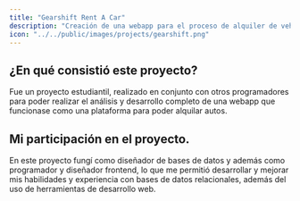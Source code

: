 ```yaml
---
title: "Gearshift Rent A Car"
description: "Creación de una webapp para el proceso de alquiler de vehículos online."
icon: "../../public/images/projects/gearshift.png"
---
```




## ¿En qué consistió este proyecto?
Fue un proyecto estudiantil, realizado en conjunto con otros programadores para poder realizar el análisis y desarrollo completo de una webapp que funcionase como una plataforma para poder alquilar autos.

## Mi participación en el proyecto.
En este proyecto fungí como diseñador de bases de datos y además como programador y diseñador frontend, lo que me permitió desarrollar y mejorar mis habilidades y experiencia con bases de datos relacionales, además del uso de herramientas de desarrollo web.
